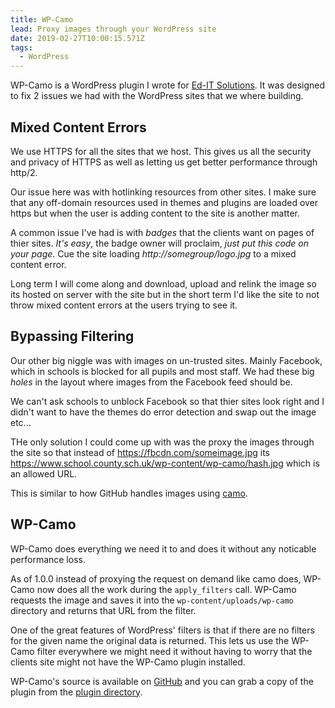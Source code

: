 ```yaml
---
title: WP-Camo
lead: Proxy images through your WordPress site
date: 2019-02-27T10:00:15.571Z
tags:
  - WordPress
---
```

WP-Camo is a WordPress plugin I wrote for [Ed-IT Solutions](https://www.ed-itsolutions.com). It was designed to fix 2 issues we had with the WordPress sites that we where building.

## Mixed Content Errors

We use HTTPS for all the sites that we host. This gives us all the security and privacy of HTTPS as well as letting us get better performance through http/2.

Our issue here was with hotlinking resources from other sites. I make sure that any off-domain resources used in themes and plugins are loaded over https but when the user is adding content to the site is another matter.

A common issue I've had is with _badges_ that the clients want on pages of thier sites. _It's easy_, the badge owner will proclaim, _just put this code on your page_. Cue the site loading _http://somegroup/logo.jpg_ to a mixed content error.

Long term I will come along and download, upload and relink the image so its hosted on server with the site but in the short term I'd like the site to not throw mixed content errors at the users trying to see it.

## Bypassing Filtering

Our other big niggle was with images on un-trusted sites. Mainly Facebook, which in schools is blocked for all pupils and most staff. We had these big _holes_ in the layout where images from the Facebook feed should be.

We can't ask schools to unblock Facebook so that thier sites look right and I didn't want to have the themes do error detection and swap out the image etc...

THe only solution I could come up with was the proxy the images through the site so that instead of https://fbcdn.com/someimage.jpg its https://www.school.county.sch.uk/wp-content/wp-camo/hash.jpg which is an allowed URL.

This is similar to how GitHub handles images using [camo](https://github.com/atmos/camo).

## WP-Camo

WP-Camo does everything we need it to and does it without any noticable performance loss.

As of 1.0.0 instead of proxying the request on demand like camo does, WP-Camo now does all the work during the `apply_filters` call. WP-Camo requests the image and saves it into the `wp-content/uploads/wp-camo` directory and returns that URL from the filter.

One of the great features of WordPress' filters is that if there are no filters for the given name the original data is returned. This lets us use the WP-Camo filter everywhere we might need it without having to worry that the clients site might not have the WP-Camo plugin installed.

WP-Camo's source is available on [GitHub](https://github.com/Ed-ITSolutions/wp-camo) and you can grab a copy of the plugin from the [plugin directory](https://wordpress.org/plugins/wp-camo/#description).
